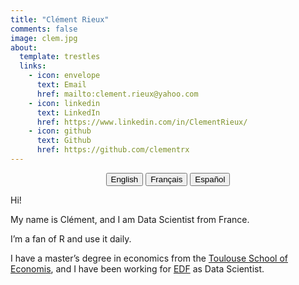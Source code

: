 ```yaml
---
title: "Clément Rieux"
comments: false
image: clem.jpg
about:
  template: trestles
  links:
    - icon: envelope
      text: Email
      href: mailto:clement.rieux@yahoo.com
    - icon: linkedin
      text: LinkedIn
      href: https://www.linkedin.com/in/ClementRieux/
    - icon: github
      text: Github
      href: https://github.com/clementrx
---
```


<center>

::: {.btn-group role="group" aria-label="About"}
<a href="about.html"> <button type="button" class="btn btn-primary me-md-2 btn-sm">English</button></a> <a href="about-fr.html"> <button type="button" class="btn btn-primary me-md-2 btn-sm">Français</button></a> <a href="about-es.html"> <button type="button" class="btn btn-primary me-md-2 btn-sm">Español</button></a>
:::

</center>

::: {#hero-heading}
Hi!

My name is Clément, and I am Data Scientist from France.

I'm a fan of R and use it daily.

I have a master's degree in economics from the [Toulouse School of Economis](https://www.tse-fr.eu/), and I have been working for [EDF](https://www.edf.fr/) as Data Scientist.

<!-- My personal projects are about horse racing in France. -->
:::
